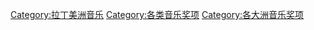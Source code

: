 
{{DEFAULTSORT:Latin music awards}}
[[Category:拉丁美洲音乐|Category:拉丁美洲音乐]]
[[Category:各类音乐奖项|Category:各类音乐奖项]]
[[Category:各大洲音乐奖项|Category:各大洲音乐奖项]]